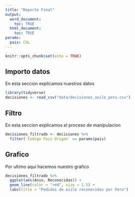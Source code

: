 ---
title: "Reporte Final"
output:
  word_document:
    toc: TRUE
  html_document:
    toc: TRUE
params:
  pais: COL
---

```{r setup, include=FALSE}
knitr::opts_chunk$set(echo = TRUE)
```

## Importo datos

En esta seccion explicamos nuestros datos

```{r}
library(tidyverse)
decisiones <- read_csv("data/decisiones_asilo_peru.csv")
```

## Filtro

En esta seccion explicamos el proceso de manipulacion

```{r}
decisiones_filtrado <- decisiones %>% 
  filter(`Codigo Pais Origen` == params$pais)
```

## Grafico

Por ultimo aqui hacemos nuestro grafico

```{r}
decisiones_filtrado %>% 
  ggplot(aes(Anio, Reconocidas)) +
  geom_line(color = "red", size = 1.5) +
  labs(title = "Pedidos de asilo reconocidos por Peru")
```

